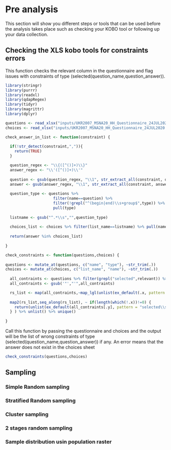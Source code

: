 # Pre analysis

This section will show you different steps or tools that can be used before the 
analysis takes place such as checking your KOBO tool or following up your data 
collection.

## Checking the XLS kobo tools for constraints errors 
This function checks the relevant column in the questionnaire and flag  issues with constraints of type (selected(question_name,question_answer)). 

```r
library(stringr)
library(purrr)
library(readxl)
library(qdapRegex)
library(tidyr)
library(magrittr)
library(dplyr)

questions <- read_xlsx("inputs/UKR2007_MSNA20_HH_Questionnaire_24JUL2020.xlsx",sheet="survey")
choices <- read_xlsx("inputs/UKR2007_MSNA20_HH_Questionnaire_24JUL2020.xlsx",sheet="choices")

check_answer_in_list <- function(constraint) {
  
  if(!str_detect(constraint,",")){
    return(TRUE)
  }

  question_regex <- "\\{([^()]+)\\}"
  answer_regex <- "\\'([^()]+)\\'"
  
  question <- gsub(question_regex, "\\1", str_extract_all(constraint, question_regex)[[1]])
  answer <- gsub(answer_regex, "\\1", str_extract_all(constraint, answer_regex)[[1]])
  
  question_type <- questions %>% 
                     filter(name==question) %>% 
                     filter(!grepl("^(begin|end)\\s+group$",type)) %>% 
                     pull(type)
  
  listname <- gsub("^.*\\s","",question_type)
  
  choices_list <- choices %>% filter(list_name==listname) %>% pull(name)
  
  return(answer %in% choices_list)
  
}

check_constraints <- function(questions,choices) {
  
questions <- mutate_at(questions, c("name", "type"), ~str_trim(.))
choices <- mutate_at(choices, c("list_name", "name"), ~str_trim(.))
  
  all_contraints <- questions %>% filter(grepl("selected",relevant)) %>% pull(relevant)
  all_contraints <- gsub('"',"'",all_contraints)

  rs_list <- map(all_contraints,~map_lgl(unlist(ex_default(.x, pattern = "selected\\s*\\([^\\)]*\\)")),check_answer_in_list))
  
  map2(rs_list,seq_along(rs_list), ~ if(length(which(!.x))!=0) {
    return(unlist(ex_default(all_contraints[.y], pattern = "selected\\s*\\([^\\)]*\\)"))[which(!.x)])
  } ) %>% unlist() %>% unique()
  
}
```

Call this function by passing the questionnaire and choices and the output will be the list of wrong constraints of type (selected(question_name,question_answer)) if any. An error means that the answer does not exist in the choices sheet

```r
check_constraints(questions,choices) 

```

## Sampling
### Simple Random sampling
### Stratified Random sampling
### Cluster sampling
### 2 stages random sampling
### Sample distribution usin population raster


